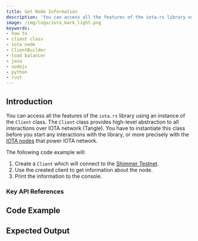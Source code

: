 ```yaml
---
title: Get Node Information
description: 'You can access all the features of the iota.rs library using an instance of the Client class. The Client class provides high-level abstraction to all interactions over IOTA network (Tangle).'
image: /img/logo/iota_mark_light.png
keywords:
- how to
- client class
- iota node
- ClientBuilder
- load balancer
- java
- nodejs
- python
- rust
---
```


## Introduction

You can access all the features of the `iota.rs` library using an instance of the `Client` class. The `Client` class
provides high-level abstraction to all interactions over IOTA network (Tangle). You have to instantiate this class
before you start any interactions with the library, or more precisely with the
[IOTA nodes](https://wiki.iota.org/chrysalis-docs/node_software) that power IOTA network.

The following code example will:

1. Create a `Client` which will connect to the [Shimmer Testnet](https://api.testnet.shimmer.network).
2. Use the created client to get information about the node.
3. Print the information to the console.

### Key API References

<Tabs groupId="language">
    <TabItem value="rust" label="Rust">
        <RustApiLinks/>
    </TabItem>
    <TabItem value="nodejs" label="Nodejs">
        <NodejsApiLinks/>
    </TabItem>
    <TabItem value="python" label="Python">
        <PythonApiLinks/>
    </TabItem>
    <TabItem value="java" label="Java">
        <JavaApiLinks/>
    </TabItem>
</Tabs>


## Code Example

<Tabs groupId="language">
    <TabItem value="rust" label="Rust">
        <RustCode/>
    </TabItem>
    <TabItem value="nodejs" label="Nodejs">
        <NodejsCode/>
    </TabItem>
    <TabItem value="python" label="Python">
        <PythonCode/>
    </TabItem>
    <TabItem value="java" label="Java">
        <JavaCode/>
    </TabItem>
</Tabs>

## Expected Output

<Tabs groupId="language">
    <TabItem value="rust" label="Rust">
        <RustOutput/>
    </TabItem>
    <TabItem value="nodejs" label="Nodejs">
        <NodejsOutput/>
    </TabItem>
    <TabItem value="python" label="Python">
        <PythonOutput/>
    </TabItem>
    <TabItem value="java" label="Java">
        <JavaOutput/>
    </TabItem>
</Tabs>


